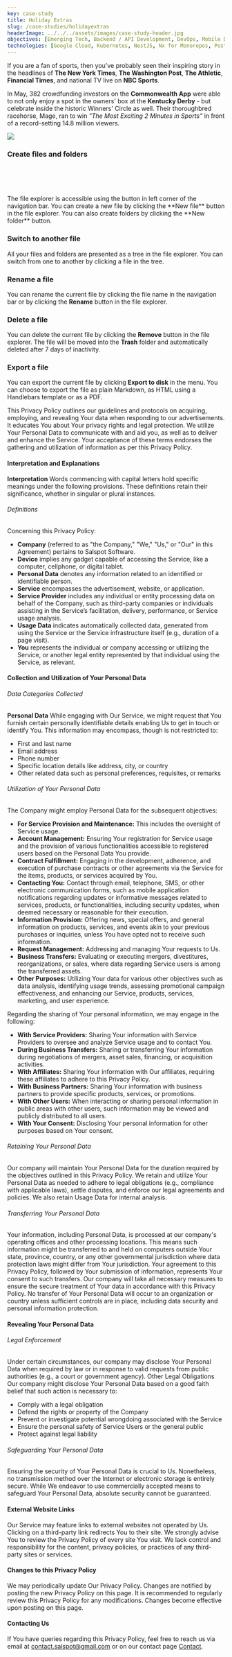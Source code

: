 ```yaml
---
key: case-study
title: Holiday Extras
slug: /case-studies/holidayextras
headerImage: ../../../assets/images/case-study-header.jpg
objectives: [Emerging Tech, Backend / API Development, DevOps, Mobile Development - iOS, UI / UX - Mobile, UI / UX - Web, Web Development - UI, Web Development - CMS]
technologies: [Google Cloud, Kubernetes, NestJS, Nx for Monorepos, PostgreSQL, Rx, iOS, iOS-RxSwift, iOS-Swift]
---
```


If you are a fan of sports, then you've probably seen their inspiring story in the headlines of **The New York Times**, **The Washington Post**, **The Athletic**, **Financial Times**, and national TV live on **NBC Sports**.

In May, 382 crowdfunding investors on the **Commonwealth App** were able to not only enjoy a spot in the owners' box at the **Kentucky Derby** - but celebrate inside the historic Winners' Circle as well. Their thoroughbred racehorse, Mage, ran to win _"The Most Exciting 2 Minutes in Sports”_ in front of a record-setting 14.8 million viewers.

 ![](https://cdn-scaliomcms-prod.s3.amazonaws.com/editor-imgthree-stars-a-png-1680124556464.png)


### Create files and folders
<br/>
<br/>
<br/>
<br/>
The file explorer is accessible using the button in left corner of the navigation bar. You can create a new file by clicking the **New file** button in the file explorer. You can also create folders by clicking the **New folder** button.

### Switch to another file

All your files and folders are presented as a tree in the file explorer. You can switch from one to another by clicking a file in the tree.

### Rename a file

You can rename the current file by clicking the file name in the navigation bar or by clicking the **Rename** button in the file explorer.

### Delete a file

You can delete the current file by clicking the **Remove** button in the file explorer. The file will be moved into the **Trash** folder and automatically deleted after 7 days of inactivity.

### Export a file

You can export the current file by clicking **Export to disk** in the menu. You can choose to export the file as plain Markdown, as HTML using a Handlebars template or as a PDF.



This Privacy Policy outlines our guidelines and protocols on acquiring, employing, and revealing Your data when responding to our advertisements. It educates You about Your privacy rights and legal protection. We utilize Your Personal Data to communicate with and aid you, as well as to deliver and enhance the Service. Your acceptance of these terms endorses the gathering and utilization of information as per this Privacy Policy.

#### Interpretation and Explanations

**Interpretation**
Words commencing with capital letters hold specific meanings under the following provisions. These definitions retain their significance, whether in singular or plural instances.

###### Definitions
Concerning this Privacy Policy:

- **Company** (referred to as "the Company," "We," "Us," or "Our" in this Agreement) pertains to Salspot Software.
- **Device** implies any gadget capable of accessing the Service, like a computer, cellphone, or digital tablet.
- **Personal Data** denotes any information related to an identified or identifiable person.
- **Service** encompasses the advertisement, website, or application.
- **Service Provider** includes any individual or entity processing data on behalf of the Company, such as third-party companies or individuals assisting in the Service’s facilitation, delivery, performance, or Service usage analysis.
- **Usage Data** indicates automatically collected data, generated from using the Service or the Service infrastructure itself (e.g., duration of a page visit).
- **You** represents the individual or company accessing or utilizing the Service, or another legal entity represented by that individual using the Service, as relevant.

#### Collection and Utilization of Your Personal Data

###### Data Categories Collected
**Personal Data**
While engaging with Our Service, we might request that You furnish certain personally identifiable details enabling Us to get in touch or identify You. This information may encompass, though is not restricted to:
- First and last name
- Email address
- Phone number
- Specific location details like address, city, or country
- Other related data such as personal preferences, requisites, or remarks

###### Utilization of Your Personal Data
The Company might employ Personal Data for the subsequent objectives:
- **For Service Provision and Maintenance:** This includes the oversight of Service usage.
- **Account Management:** Ensuring Your registration for Service usage and the provision of various functionalities accessible to registered users based on the Personal Data You provide.
- **Contract Fulfillment:** Engaging in the development, adherence, and execution of purchase contracts or other agreements via the Service for the items, products, or services acquired by You.
- **Contacting You:** Contact through email, telephone, SMS, or other electronic communication forms, such as mobile application notifications regarding updates or informative messages related to services, products, or functionalities, including security updates, when deemed necessary or reasonable for their execution.
- **Information Provision:** Offering news, special offers, and general information on products, services, and events akin to your previous purchases or inquiries, unless You have opted not to receive such information.
- **Request Management:** Addressing and managing Your requests to Us.
- **Business Transfers:** Evaluating or executing mergers, divestitures, reorganizations, or sales, where data regarding Service users is among the transferred assets.
- **Other Purposes:** Utilizing Your data for various other objectives such as data analysis, identifying usage trends, assessing promotional campaign effectiveness, and enhancing our Service, products, services, marketing, and user experience.

Regarding the sharing of Your personal information, we may engage in the following:

- **With Service Providers:** Sharing Your information with Service Providers to oversee and analyze Service usage and to contact You.
- **During Business Transfers:** Sharing or transferring Your information during negotiations of mergers, asset sales, financing, or acquisition activities.
- **With Affiliates:** Sharing Your information with Our affiliates, requiring these affiliates to adhere to this Privacy Policy.
- **With Business Partners:** Sharing Your information with business partners to provide specific products, services, or promotions.
- **With Other Users:** When interacting or sharing personal information in public areas with other users, such information may be viewed and publicly distributed to all users.
- **With Your Consent:** Disclosing Your personal information for other purposes based on Your consent.

###### Retaining Your Personal Data
Our company will maintain Your Personal Data for the duration required by the objectives outlined in this Privacy Policy. We retain and utilize Your Personal Data as needed to adhere to legal obligations (e.g., compliance with applicable laws), settle disputes, and enforce our legal agreements and policies.
We also retain Usage Data for internal analysis.

###### Transferring Your Personal Data
Your information, including Personal Data, is processed at our company's operating offices and other processing locations. This means such information might be transferred to and held on computers outside Your state, province, country, or any other governmental jurisdiction where data protection laws might differ from Your jurisdiction.
Your agreement to this Privacy Policy, followed by Your submission of information, represents Your consent to such transfers.
Our company will take all necessary measures to ensure the secure treatment of Your data in accordance with this Privacy Policy. No transfer of Your Personal Data will occur to an organization or country unless sufficient controls are in place, including data security and personal information protection.

#### Revealing Your Personal Data

###### Legal Enforcement
Under certain circumstances, our company may disclose Your Personal Data when required by law or in response to valid requests from public authorities (e.g., a court or government agency).
Other Legal Obligations
Our company might disclose Your Personal Data based on a good faith belief that such action is necessary to:
- Comply with a legal obligation
- Defend the rights or property of the Company
- Prevent or investigate potential wrongdoing associated with the Service
- Ensure the personal safety of Service Users or the general public
- Protect against legal liability

###### Safeguarding Your Personal Data
Ensuring the security of Your Personal Data is crucial to Us. Nonetheless, no transmission method over the Internet or electronic storage is entirely secure. While We endeavor to use commercially accepted means to safeguard Your Personal Data, absolute security cannot be guaranteed.

#### External Website Links
Our Service may feature links to external websites not operated by Us. Clicking on a third-party link redirects You to their site. We strongly advise You to review the Privacy Policy of every site You visit.
We lack control and responsibility for the content, privacy policies, or practices of any third-party sites or services.

#### Changes to this Privacy Policy
We may periodically update Our Privacy Policy. Changes are notified by posting the new Privacy Policy on this page.
It is recommended to regularly review this Privacy Policy for any modifications. Changes become effective upon posting on this page.

#### Contacting Us
If You have queries regarding this Privacy Policy, feel free to reach us via email at [contact.salspot@gmail.com](mailto:contact.salspot@gmail.com) or on our contact page [Contact](/contact).

